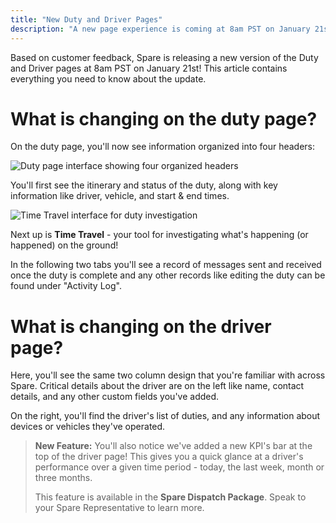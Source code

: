 ```yaml
---
title: "New Duty and Driver Pages"
description: "A new page experience is coming at 8am PST on January 21st!"
---
```


Based on customer feedback, Spare is releasing a new version of the Duty and Driver pages at 8am PST on January 21st! This article contains everything you need to know about the update.

# What is changing on the duty page?

On the duty page, you'll now see information organized into four headers: 

![Duty page interface showing four organized headers](https://downloads.intercomcdn.com/i/o/wyxobwoi/1326519277/5e52bbad46e261f6beb69856fafd/Screenshot%2B2025-01-08%2Bat%2B10_09_57-E2-80-AFAM.png?expires=1753820100&signature=b72168185cd63b4be34dbf59a40be3357895946334e982dc88028f6dce85924f&req=dSMlEMx%2FlINYXvMW1HO4zWj4b5fPuGE2jMF5najizcYcrRWEUIV6s2k4cAVx%0Afd0w%0A)

You'll first see the itinerary and status of the duty, along with key information like driver, vehicle, and start & end times. 

![Time Travel interface for duty investigation](https://downloads.intercomcdn.com/i/o/wyxobwoi/1326511452/fd7915281547adfe62e8e8f0ef2a/Screenshot+2025-01-08+at+10_10_01%E2%80%AFAM.png?expires=1753820100&signature=0a312f8c09b2482907c68fe3e0a7501cd96e0ff09955ec5f76eae8364d9e87bd&req=dSMlEMx%2FnIVaW%2FMW1HO4zfdsY0JrF9RktlaKxokpf2wICoxhVC6fqYff3ge8%0AGdRE%0A)

Next up is **Time Travel** - your tool for investigating what's happening (or happened) on the ground!

In the following two tabs you'll see a record of messages sent and received once the duty is complete and any other records like editing the duty can be found under "Activity Log". 

# What is changing on the driver page?

Here, you'll see the same two column design that you're familiar with across Spare. Critical details about the driver are on the left like name, contact details, and any other custom fields you've added.

On the right, you'll find the driver's list of duties, and any information about devices or vehicles they've operated. 

> **New Feature:** You'll also notice we've added a new KPI's bar at the top of the driver page! This gives you a quick glance at a driver's performance over a given time period - today, the last week, month or three months.
>
> This feature is available in the **Spare Dispatch Package**. Speak to your Spare Representative to learn more.
